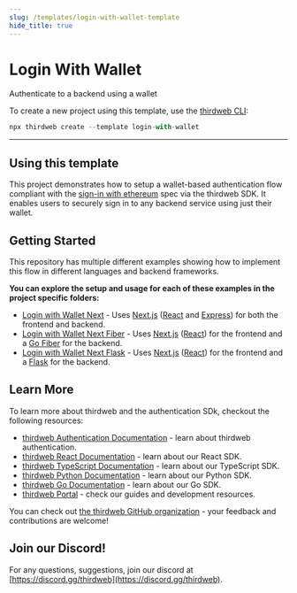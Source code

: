 ```yaml
---
slug: /templates/login-with-wallet-template
hide_title: true
---
```



# Login With Wallet

Authenticate to a backend using a wallet

To create a new project using this template, use the [thirdweb CLI](/thirdweb-cli):

```jsx
npx thirdweb create --template login-with-wallet
```

<div
  style={{
    display: "flex",
    flexDirection: "row",
    gap: "2%",
    marginBottom: 32,
    width: "100%",
    alignItems: "center",
    justifyContent: "center",
    marginTop: 16,
  }}
>
  <ViewCodeButton
    link="https://github.com/thirdweb-example/login-with-wallet"
    name="login-with-wallet"
  />
</div>

---

## Using this template

This project demonstrates how to setup a wallet-based authentication flow compliant with the
[sign-in with ethereum](https://eips.ethereum.org/EIPS/eip-4361) spec via the thirdweb SDK. It enables users to securely sign in to any backend service using just their wallet.

## Getting Started

This repository has multiple different examples showing how to implement this flow in different languages and backend frameworks.

**You can explore the setup and usage for each of these examples in the project specific folders:**

- [Login with Wallet Next](https://github.com/thirdweb-example/login-with-wallet/blob/main/login-with-wallet-next) - Uses [Next.js](https://nextjs.org/) ([React](https://reactjs.org/) and [Express](https://expressjs.com/)) for both the frontend and backend.
- [Login with Wallet Next Fiber](https://github.com/thirdweb-example/login-with-wallet/blob/main/login-with-wallet-next-fiber) - Uses [Next.js](https://nextjs.com/) ([React](https://reactjs.org/)) for the frontend and a [Go Fiber](https://gofiber.io/) for the backend.
- [Login with Wallet Next Flask](https://github.com/thirdweb-example/login-with-wallet/blob/main/login-with-wallet-next-flask) - Uses [Next.js](https://nextjs.com/) ([React](https://reactjs.org/)) for the frontend and a [Flask](https://flask.palletsprojects.com/) for the backend.

## Learn More

To learn more about thirdweb and the authentication SDk, checkout the following resources:

- [thirdweb Authentication Documentation](https://portal.thirdweb.com/building-web3-apps/authenticating-users) - learn about thirdweb authentication.
- [thirdweb React Documentation](https://docs.thirdweb.com/react) - learn about our React SDK.
- [thirdweb TypeScript Documentation](https://docs.thirdweb.com/typescript) - learn about our TypeScript SDK.
- [thirdweb Python Documentation](https://docs.thirdweb.com/python) - learn about our Python SDK.
- [thirdweb Go Documentation](https://docs.thirdweb.com/go) - learn about our Go SDK.
- [thirdweb Portal](https://docs.thirdweb.com) - check our guides and development resources.

You can check out [the thirdweb GitHub organization](https://github.com/thirdweb-dev) - your feedback and contributions are welcome!

## Join our Discord!

For any questions, suggestions, join our discord at [https://discord.gg/thirdweb](https://discord.gg/thirdweb).
